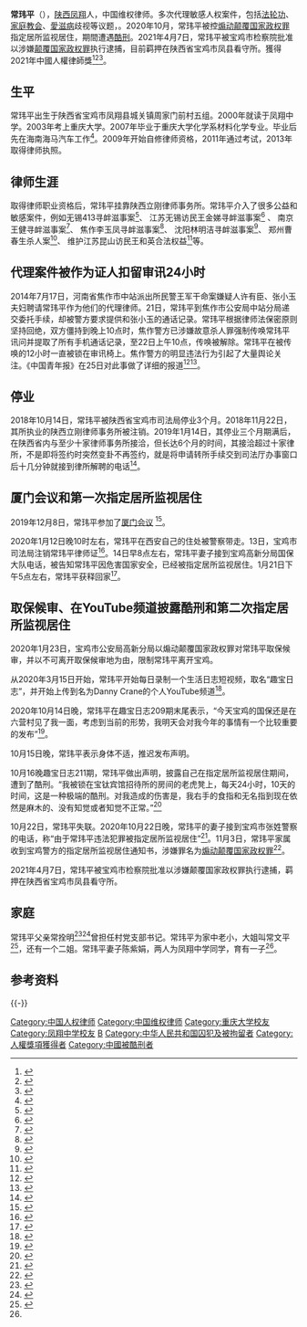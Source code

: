 {{Infobox person
| honorific_prefix          =
| name                      = 常玮平
| honorific_suffix          =
| native_name               =
| native_name_lang          =
| image                     = 
| image_size                = 
| alt                       =
| caption                   = 
| birth_name                =
| birth_date                = {{Birth date and age|1984|4|14}}
| birth_place               = {{CHN}}[[陕西省|陕西省]][[宝鸡市|宝鸡市]][[凤翔县|凤翔县]][[城关镇|城关镇]][[周家门前村|周家门前村]]
| disappeared_date          = <!-- {{Disappeared date and age|YYYY|MM|DD|YYYY|MM|DD}} (disappeared date then birth date) -->
| disappeared_place         =
| disappeared_status        =
| death_date                = <!-- {{Death date and age|YYYY|MM|DD|YYYY|MM|DD}} (death date then birth date) -->
| death_place               =
| death_cause               =
| body_discovered           =
| resting_place             =
| resting_place_coordinates = <!-- {{Coord|LAT|LONG|type:landmark|display=inline}} -->
| monuments                 =
| residence                 = 
| nationality               = {{PRC}}
| ancestor         = [[陕西|陕西]][[凤翔|凤翔]]
| other_names               =
| ethnicity                 = <!-- Ethnicity should be supported with a citation from a reliable source -->
| citizenship               =
| education                 = [[重庆大学|重庆大学]]（2003–2007）
| alma_mater                =
| occupation                = [[律师|律师]]
| years_active              =
| organization              =
| agent                     =
| known_for                 = 
| notable_works             =
| style                     =
| influences                =
| influenced                =
| home_town                 = {{CHN}}[[陕西省|陕西省]][[宝鸡市|宝鸡市]][[凤翔县|凤翔县]][[城关镇|城关镇]][[周家门前村|周家门前村]]
| salary                    =
| net_worth                 = <!-- Net worth should be supported with a citation from a reliable source -->
| height                    = <!-- {{height|m=}} -->
| weight                    = <!-- {{convert|weight in kg|kg|lb}} -->
| television                =
| title                     =
| term                      =
| predecessor               =
| successor                 =
| party                     =
| movement                  =
| opponents                 =
| boards                    =
| religion                  = <!-- Religion should be supported with a citation from a reliable source -->
| denomination              = <!-- Denomination should be supported with a citation from a reliable source -->
| criminal_charge           = <!-- Criminality parameters should be supported with citations from reliable sources -->
| criminal_penalty          =
| criminal_status           =
| spouse                    = 
| partner                   =
| children                  =
| parents                   =
| relatives                 =
| callsign                  =
| awards                    = 2021年中国人权律师奖
| signature                 =

| signature_alt             =
| signature_size            =
| module                    =
| module2                   =
| module3                   =
| module4                   =
| module5                   =
| module6                   =
| website                   = 
| footnotes                 =
| box_width                 =
}}

'''常玮平'''（{{bd|1984年|4月14日|catIdx=C常}}），[[陕西|陕西]][[凤翔|凤翔]]人，中国维权律师。多次代理敏感人权案件，包括[[法轮功|法轮功]]、[[家庭教会|家庭教会]]、[[愛滋病|愛滋病]]歧视等议题，。2020年10月，常玮平被控[[煽动颠覆国家政权罪|煽动颠覆国家政权罪]]指定居所监视居住，期間遭遇[[酷刑|酷刑]]。2021年4月7日，常玮平被宝鸡市检察院批准以涉嫌[[颠覆国家政权罪|颠覆国家政权罪]]执行逮捕，目前羁押在陕西省宝鸡市凤县看守所。獲得2021年中國人權律師獎<ref>{{cite news | title=常瑋平、丁家喜獲2021年中國人權律師獎 | date=2021-07-10 | publisher=中央社 | url=https://www.cna.com.tw/news/acn/202107100005.aspx | dead-url=no | accessdate=2021-08-28 | archive-date=2021-08-28 | archive-url=https://web.archive.org/web/20210828164448/https://www.cna.com.tw/news/acn/202107100005.aspx }}</ref><ref>{{cite news| title=“厦门案”律师常玮平被控煽颠，七十岁老父忧心酷刑| date=2020-11-02| publisher=RFA| url=https://www.rfa.org/mandarin/yataibaodao/renquanfazhi/xx-11022020125606.html| dead-url=no| accessdate=2021-08-28| archive-date=2021-03-21| archive-url=https://web.archive.org/web/20210321032200/https://www.rfa.org/mandarin/yataibaodao/renquanfazhi/xx-11022020125606.html}}</ref><ref>{{cite news| title=人權律師常瑋平再被延期羈押 妻籲關注其生死| date=2021-07-30| publisher=大紀元時報| url=https://www.epochtimes.com/b5/21/7/30/n13126893.htm| dead-url=no| accessdate=2021-08-28| archive-date=2021-08-28| archive-url=https://web.archive.org/web/20210828164448/https://www.epochtimes.com/b5/21/7/30/n13126893.htm}}</ref>。

==生平==

常玮平出生于陕西省宝鸡市凤翔县城关镇周家门前村五组。2000年就读于凤翔中学。2003年考上重庆大学。2007年毕业于重庆大学化学系材料化学专业。毕业后先在海南海马汽车工作<ref name="WQW201106">{{cite news | author1=陈紫娟 | title=常玮平的妻子陈紫娟：常玮平及其律师之路 | date=Nov 6, 2020 | publisher=维权网 | url=http://wqw2010.blogspot.com/2020/11/blog-post_60.html | work= | pages= | accessdate=2020-11-06 | language= | archive-date=2021-01-25 | archive-url=https://web.archive.org/web/20210125233440/https://wqw2010.blogspot.com/2020/11/blog-post_60.html | dead-url=no }}</ref>。2009年开始自修律师资格，2011年通过考试，2013年取得律师执照。

==律师生涯==
取得律师职业资格后，常玮平挂靠陕西立刚律师事务所。常玮平介入了很多公益和敏感案件，例如无锡413寻衅滋事案<ref name="WQW20160601">{{cite news | author1= | title=辩护律师就“无锡413大抓捕事件”向检察院提交的法律意见书 | date=Jun 1, 2016 | publisher=维权网 | url=http://wqw2010.blogspot.com/2016/06/413.html | work= | pages= | accessdate=2020-11-07 | language= | archive-date=2020-11-16 | archive-url=https://web.archive.org/web/20201116033200/http://wqw2010.blogspot.com/2016/06/413.html | dead-url=no }}</ref>、
江苏无锡访民王金娣寻衅滋事案<ref name="WQW20161029">{{cite news | author1= | title=无锡维权人士王金娣被“寻衅滋事罪”上诉案11月2日在无锡市看守所第一法庭开庭宣判 | date=Oct 29, 2016 | publisher=维权网 | url=http://wqw2010.blogspot.com/2016/10/112.html | work= | pages= | accessdate=2020-11-07 | language= | archive-date=2020-11-20 | archive-url=https://web.archive.org/web/20201120021325/http://wqw2010.blogspot.com/2016/10/112.html | dead-url=no }}</ref>
、
南京王健寻衅滋事案<ref name="WQW20161202">{{cite news | author1= | title=南京人权捍卫者王健今被江宁区法院以寻衅滋事判处有期徒刑2年 | date=Dec 13, 2016 | publisher=维权网 | url=http://wqw2010.blogspot.com/2016/12/2.html | work= | pages= | accessdate=2020-11-07 | language= | archive-date=2020-11-17 | archive-url=https://web.archive.org/web/20201117014655/http://wqw2010.blogspot.com/2016/12/2.html | dead-url=no }}</ref>、
焦作李玉凤寻衅滋事案<ref name="WQW20170511">{{cite news | author1=常玮平 | title=李玉凤案二审，焦作中院仓皇维持原判 | date=May 11, 2017 | publisher=维权网 | url=http://wqw2010.blogspot.com/2017/05/2017511.html | work= | pages= | accessdate=2020-11-07 | language= | archive-date=2022-03-31 | archive-url=https://web.archive.org/web/20220331214233/https://wqw2010.blogspot.com/2017/05/2017511.html | dead-url=no }}</ref>、
沈阳林明洁寻衅滋事案<ref name="WQW20170824">{{cite news | author1=常玮平 | title=林明洁案开庭记（一） | date=Aug 24, 2017 | publisher=维权网 | url=http://wqw2010.blogspot.com/2017/08/blog-post_33.html | work= | pages= | accessdate=2020-11-07 | language= | archive-date=2019-10-27 | archive-url=https://web.archive.org/web/20191027165225/http://wqw2010.blogspot.com/2017/08/blog-post_33.html | dead-url=no }}</ref>、
郑州曹春生杀人案<ref name="WQW20180504">{{cite news | author1=常玮平 | title=曹春生案开庭侧记 | date=May 4, 2018 | publisher= | url=https://www.jianshu.com/p/3f6ede8e6469 | work= | pages= | accessdate=2020-11-07 | language= | archive-date=2020-11-11 | archive-url=https://web.archive.org/web/20201111021226/https://www.jianshu.com/p/3f6ede8e6469 | dead-url=no }}</ref>、
维护江苏昆山访民王和英合法权益<ref name="WQW20180815">{{cite news | author1= | title=律师解救被关押的王和英遭拦 | date=Aug 15, 2018 | publisher=民生观察 | url=https://msguancha.com/a/lanmu4/2018/0815/17858.html | work= | pages= | accessdate=2020-11-07 | language= | archive-date=2018-10-25 | archive-url=https://web.archive.org/web/20181025154732/https://www.msguancha.com/a/lanmu4/2018/0815/17858.html | dead-url=no }}</ref>等。

==代理案件被作为证人扣留审讯24小时==
2014年7月17日，河南省焦作市中站派出所民警王军干命案嫌疑人许有臣、张小玉夫妇聘请常玮平作为他们的代理律师。21日，常玮平到焦作市公安局中站分局递交委托手续，却被警方要求提供和张小玉的通话记录。常玮平根据律师法保密原则坚持回绝，双方僵持到晚上10点时，焦作警方已涉嫌故意杀人罪强制传唤常玮平讯问并提取了所有手机通话记录，至22日上午10点，传唤被解除。常玮平在被传唤的12小时一直被锁在审讯椅上。焦作警方的明显违法行为引起了大量舆论关注。《中国青年报》在25日对此事做了详细的报道<ref name="WQW20140723">{{cite news | author1=常玮平 | title=焦作中站公安分局违法限制常玮平律师人身自由侵害执业权利经过（图） | date=July 23, 2014 | publisher=维权网 | url=http://wqw2010.blogspot.com/2014/07/blog-post_3863.html | work= | pages= | accessdate=2020-11-10 | language= | archive-date=2020-11-11 | archive-url=https://web.archive.org/web/20201111034943/http://wqw2010.blogspot.com/2014/07/blog-post_3863.html | dead-url=no }}</ref><ref name="CYOL20140725">{{cite news | author1=常玮平 | title=辩护律师为何突成故意杀人案嫌犯 | date=July 23, 2014 | publisher=中国青年报 | url=http://zqb.cyol.com/html/2014-07/25/nw.D110000zgqnb_20140725_1-07.htm | work= | pages= | accessdate=2020-11-10 | language= | archive-date=2022-06-22 | archive-url=https://web.archive.org/web/20220622144102/http://zqb.cyol.com/html/2014-07/25/nw.D110000zgqnb_20140725_1-07.htm | dead-url=no }}</ref>。

==停业==
2018年10月14日，常玮平被陕西省宝鸡市司法局停业3个月。2018年11月22日，其所执业的陕西立刚律师事务所被注销。2019年1月14日，其停业三个月期满后，在陕西省内与至少十家律师事务所接洽，但长达6个月的时间，其接洽超过十家律所，不是即将签约时突然变卦不再签约，就是将申请转所手续交到司法厅办事窗口后十几分钟就接到律所解聘的电话<ref name="MSGC20190730">{{cite news | author1=常玮平 | title=维护律师执业权利申请书 | date=July 29, 2019 | publisher= | url=https://msguancha.com/a/lanmu4/2019/0730/18811.html | work= | pages= | accessdate=2020-11-06 | language= | archive-date=2021-09-23 | archive-url=https://web.archive.org/web/20210923044108/https://msguancha.com/a/lanmu4/2019/0730/18811.html | dead-url=no }}</ref>。

==厦门会议和第一次指定居所监视居住==
2019年12月8日，常玮平参加了[[厦门会议|厦门会议]] <ref name="matters20201023">{{cite news | author1=常玮平 | title=我做的点滴小事推动社会进步，不被奖励也不应该被这样对待 | date=Oct 23, 2020 | publisher= | url=https://matters.news/@free_weiping/%E5%B8%B8%E7%8E%AE%E5%B9%B3%E8%87%AA%E8%BF%B0-%E6%88%91%E5%81%9A%E7%9A%84%E7%82%B9%E6%BB%B4%E5%B0%8F%E4%BA%8B%E6%8E%A8%E5%8A%A8%E7%A4%BE%E4%BC%9A%E8%BF%9B%E6%AD%A5-%E4%B8%8D%E8%A2%AB%E5%A5%96%E5%8A%B1%E4%B9%9F%E4%B8%8D%E5%BA%94%E8%AF%A5%E8%A2%AB%E8%BF%99%E6%A0%B7%E5%AF%B9%E5%BE%85-bafyreid2fqfhoxqpszju4xcnzg6h4wph64jwu6cxv6ksgv3gmxgn74tfey | work= | pages= | accessdate=2020-11-06 | language= | archive-date=2022-05-24 | archive-url=https://web.archive.org/web/20220524191320/https://matters.news/@free_weiping/%E5%B8%B8%E7%8E%AE%E5%B9%B3%E8%87%AA%E8%BF%B0-%E6%88%91%E5%81%9A%E7%9A%84%E7%82%B9%E6%BB%B4%E5%B0%8F%E4%BA%8B%E6%8E%A8%E5%8A%A8%E7%A4%BE%E4%BC%9A%E8%BF%9B%E6%AD%A5-%E4%B8%8D%E8%A2%AB%E5%A5%96%E5%8A%B1%E4%B9%9F%E4%B8%8D%E5%BA%94%E8%AF%A5%E8%A2%AB%E8%BF%99%E6%A0%B7%E5%AF%B9%E5%BE%85-bafyreid2fqfhoxqpszju4xcnzg6h4wph64jwu6cxv6ksgv3gmxgn74tfey | dead-url=no }}</ref>。

2020年1月12日晚10时左右，常玮平在西安自己的住处被警察带走。13日，宝鸡市司法局注销常玮平律师证<ref name="CMCN20200115">{{cite news | author1= | title=遭受监视居住的常玮平律师被注销律师执业证 | date=Jan 15, 2020 | publisher=中国公民运动网 | url=https://cmcn.org/archives/45526 | work= | pages= | accessdate=2020-11-10 | language= | archive-date=2021-06-03 | archive-url=https://web.archive.org/web/20210603185053/https://cmcn.org/archives/45526 | dead-url=no }}</ref>。14日早8点左右，常玮平妻子接到宝鸡高新分局国保大队电话，被告知常玮平因危害国家安全，已经被指定居所监视居住。1月21日下午5点左右，常玮平获释回家<ref name="WQW20200121">{{cite news | author1= | title=陕西人权律师常玮平今获释回家 | date=Jan 21, 2020 | publisher=维权网 | url=http://wqw2010.blogspot.com/2020/01/blog-post_25.html | work= | pages= | accessdate=2020-11-07 | language= | archive-date=2022-01-28 | archive-url=https://web.archive.org/web/20220128221633/https://wqw2010.blogspot.com/2020/01/blog-post_25.html | dead-url=no }}</ref>。

==取保候审、在YouTube频道披露酷刑和第二次指定居所监视居住==
2020年1月23日，宝鸡市公安局高新分局以煽动颠覆国家政权罪对常玮平取保候审，并以不可离开取保候审地为由，限制常玮平离开宝鸡。

从2020年3月15日开始，常玮平开始每日录制一个生活日志短视频，取名“趣宝日志”，并开始上传到名为Danny Crane的个人YouTube频道<ref name="Youtube">{{cite news| title=常玮平的YouTube频道| url=https://www.youtube.com/channel/UC2HeC2z1PmtyINzMXllSIOA| accessdate=2020-11-10| archive-date=2022-05-24| archive-url=https://web.archive.org/web/20220524191327/https://www.youtube.com/channel/UC2HeC2z1PmtyINzMXllSIOA}}</ref>。

2020年10月14日晚，常玮平在趣宝日志209期末尾表示，“今天宝鸡的国保还是在六营村见了我一面，考虑到当前的形势，我明天会对我今年的事情有一个比较重要的发布”<ref name="Youtube209">{{cite news| title=趣宝日志209| url=https://www.youtube.com/watch?v=XBhuMx-hjTc| accessdate=2020-11-10| archive-date=2020-11-11| archive-url=https://web.archive.org/web/20201111001729/https://www.youtube.com/watch?v=XBhuMx-hjTc}}</ref>。

10月15日晚，常玮平表示身体不适，推迟发布声明。

10月16晚趣宝日志211期，常玮平做出声明，披露自己在指定居所监视居住期间，遭到了酷刑。“我被锁在宝钛宾馆招待所的房间的老虎凳上，每天24小时，10天的时间，这是一种极端的酷刑。对我造成的伤害是，我右手的食指和无名指到现在依然是麻木的、没有知觉或者知觉不正常。”<ref name="Youtube211">{{cite news| title=趣宝日志211| url=https://www.youtube.com/watch?v=1dvDjbHr85k| accessdate=2020-11-10| archive-date=2022-06-23| archive-url=https://web.archive.org/web/20220623122023/https://www.youtube.com/watch?v=1dvDjbHr85k}}</ref>

10月22日，常玮平失联。2020年10月22日晚，常玮平的妻子接到宝鸡市张姓警察的电话，称“由于常玮平违法犯罪被指定居所监视居住”<ref name="WQW20201023">{{cite news | author1=维权网 | title=陕西人权律师常玮平又遭指定居所监视居住 | date=Oct 23, 2020 | publisher= | url=http://wqw2010.blogspot.com/2020/10/blog-post_23.html | work= | pages= | accessdate=2020-11-06 | language= | archive-date=2021-06-03 | archive-url=https://web.archive.org/web/20210603185051/https://wqw2010.blogspot.com/2020/10/blog-post_23.html | dead-url=no }}</ref>。11月3日，常玮平家属收到宝鸡警方的指定居所监视居住通知书，涉嫌罪名为[[煽动颠覆国家政权罪|煽动颠覆国家政权罪]]<ref name="WQW20201103">{{cite news | author1=维权网 | title=遭宝鸡警方酷刑的陕西人权律师常玮平家属今收到指定居所监视居住通知书 | date=Nov 3, 2020 | publisher= | url=http://wqw2010.blogspot.com/2020/11/blog-post_55.html | work= | pages= | accessdate=2020-11-10 | language= | archive-date=2020-11-25 | archive-url=https://web.archive.org/web/20201125140353/https://wqw2010.blogspot.com/2020/11/blog-post_55.html | dead-url=no }}</ref>。

2021年4月7日，常玮平被宝鸡市检察院批准以涉嫌颠覆国家政权罪执行逮捕，羁押在陕西省宝鸡市凤县看守所。{{Cite tweet|author=陈紫娟|date=2021年4月16日|author-link=陈紫娟|title=今天收到了#常玮平的逮捕通知书|user=zijuan_chen|number=1383085812221284355}}

==家庭==
常玮平父亲常拴明<ref name=CMCN0117>{{cite news|title=犬子玮平|author=常拴明|url=https://cmcn.org/archives/45578|date=Jan 17, 2020|publisher=中国公民运动网|accessdate=2020-11-12|archive-date=2021-02-27|archive-url=https://web.archive.org/web/20210227133132/https://cmcn.org/archives/45578}}</ref><ref name=TW20201108>{{cite news|title=常玮平父亲常拴明：十问宝鸡市公安局高新分局|url=https://twitter.com/YaxueCao/status/1325687886746968064|date=2020-11-08|accessdate=2020-11-11|archive-date=2020-11-09|archive-url=https://web.archive.org/web/20201109063336/https://twitter.com/YaxueCao/status/1325687886746968064}}</ref>曾担任村党支部书记。常玮平为家中老小，大姐叫常文平<ref name=CMCN20200118>{{cite news|author=常文平|title=抓我弟弟的警方怎么能一问三不知？|publisher=中国公民运动网|date=Jan 18, 2020|url=https://cmcn.org/archives/45609|accessdate=2020-11-11|archive-date=2021-03-03|archive-url=https://web.archive.org/web/20210303141523/https://cmcn.org/archives/45609}}</ref>，还有一个二姐。常玮平妻子陈紫娟，两人为凤翔中学同学，育有一子<ref name="WQW201106"></ref>。

==参考资料==
{{Reflist|2}}
{{-}}
{{中國維權律師}}
{{DEFAULTSORT:C}}
[[Category:中国人权律师|Category:中国人权律师]]
[[Category:中国维权律师|Category:中国维权律师]]
[[Category:重庆大学校友|Category:重庆大学校友]]
[[Category:凤翔中学校友|Category:凤翔中学校友]]
[[Category:常姓|B]]
[[Category:中华人民共和国囚犯及被拘留者|Category:中华人民共和国囚犯及被拘留者]]
[[Category:人權獎項獲得者|Category:人權獎項獲得者]]
[[Category:中國被酷刑者|Category:中國被酷刑者]]